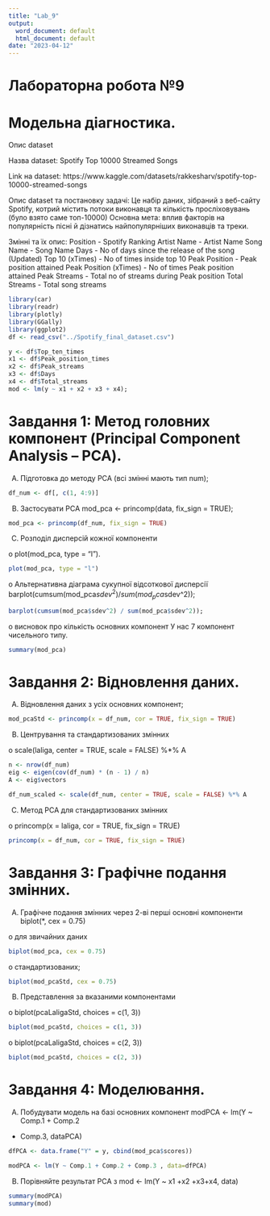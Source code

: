 ```yaml
---
title: "Lab_9"
output:
  word_document: default
  html_document: default
date: "2023-04-12"
---
```


# Лабораторна робота №9

# Модельна діагностика. 

Опис dataset

Назва dataset:
Spotify Top 10000 Streamed Songs

Link на dataset: 
https://www.kaggle.com/datasets/rakkesharv/spotify-top-10000-streamed-songs

Опис dataset та постановку задачі:
Це набір даних, зібраний з веб-сайту Spotify, котрий містить потоки виконавця
та кількість просліховувань (було взято саме топ-10000)
Основна мета: вплив факторів на популярність пісні й дізнатись найпопулярніших
виконавців та треки.

Змінні та їх опис:
Position - Spotify Ranking
Artist Name - Artist Name
Song Name - Song Name
Days - No of days since the release of the song (Updated)
Top 10 (xTimes) - No of times inside top 10
Peak Position - Peak position attained
Peak Position (xTimes) - No of times Peak position attained
Peak Streams - Total no of streams during Peak position
Total Streams - Total song streams 


```r
library(car)
library(readr)
library(plotly)
library(GGally)
library(ggplot2)
df <- read_csv("../Spotify_final_dataset.csv")

y <- df$Top_ten_times
x1 <- df$Peak_position_times
x2 <- df$Peak_streams
x3 <- df$Days
x4 <- df$Total_streams
mod <- lm(y ~ x1 + x2 + x3 + x4);

```

# Завдання 1: Метод головних компонент (Principal Component Analysis – PCA).

(A) Підготовка до методу PCA (всі змінні мають тип num);
```r
df_num <- df[, c(1, 4:9)]
```

(B) Застосувати PCA mod_pca <- princomp(data, fix_sign = TRUE);
```r
mod_pca <- princomp(df_num, fix_sign = TRUE)
```

(C) Розподіл дисперсій кожної компоненти

o plot(mod_pca, type = "l").
```r
plot(mod_pca, type = "l")
```

o Aльтернативна діаграма сукупної відсоткової дисперсії
barplot(cumsum(mod_pca$sdev^2) / sum(mod_pca$sdev^2));
```r
barplot(cumsum(mod_pca$sdev^2) / sum(mod_pca$sdev^2));
```

o висновок про кількість основних компонент
У нас 7 компонент чисельного типу.
```r
summary(mod_pca)

```

# Завдання 2: Відновлення даних.

(A) Відновлення даних з усіх основних компонент;
```r
mod_pcaStd <- princomp(x = df_num, cor = TRUE, fix_sign = TRUE)
```

(B) Центрування та стандартизованих змінних

o scale(laliga, center = TRUE, scale = FALSE) %*% A
```r
n <- nrow(df_num)
eig <- eigen(cov(df_num) * (n - 1) / n) 
A <- eig$vectors

df_num_scaled <- scale(df_num, center = TRUE, scale = FALSE) %*% A
```

(C) Метод PCA для стандартизованих змінних

o princomp(x = laliga, cor = TRUE, fix_sign = TRUE)
```r
princomp(x = df_num, cor = TRUE, fix_sign = TRUE)
```


# Завдання 3: Графічне подання змінних.

(A) Графічне подання змінних через 2-ві перші основні компоненти biplot(*, cex = 0.75)

o для звичайних даних
```r
biplot(mod_pca, cex = 0.75)
```

o стандартизованих;
```r
biplot(mod_pcaStd, cex = 0.75)
```

(B) Представлення за вказаними компонентами

o biplot(pcaLaligaStd, choices = c(1, 3))
```r
biplot(mod_pcaStd, choices = c(1, 3))
```

o biplot(pcaLaligaStd, choices = c(2, 3))
```r
biplot(mod_pcaStd, choices = c(2, 3))
```


# Завдання 4: Моделювання.

(A) Побудувати модель на базі основних компонент modPCA <- lm(Y ~ Comp.1 + Comp.2
+ Comp.3, dataPCA)
```r
dfPCA <- data.frame("Y" = y, cbind(mod_pca$scores))

modPCA <- lm(Y ~ Comp.1 + Comp.2 + Comp.3 , data=dfPCA)
```

(B) Порівняйте результат PCA з mod <- lm(Y ~ x1 +x2 +x3+x4, data)
```r
summary(modPCA)
summary(mod)
```


